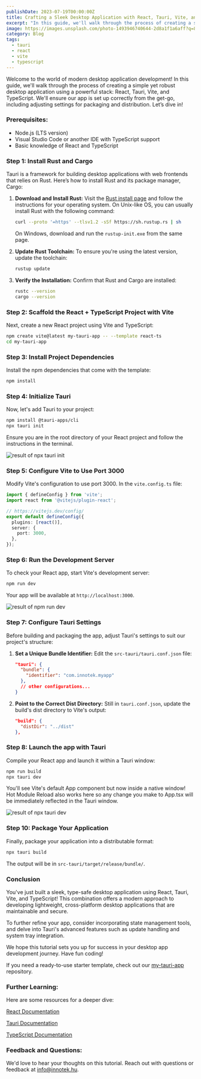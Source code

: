 ```yaml
---
publishDate: 2023-07-19T00:00:00Z
title: Crafting a Sleek Desktop Application with React, Tauri, Vite, and TypeScript
excerpt: "In this guide, we'll walk through the process of creating a simple yet robust desktop application using a powerful stack: React, Tauri, Vite, and TypeScript."
image: https://images.unsplash.com/photo-1493946740644-2d8a1f1a6aff?q=80&w=2090&auto=format&fit=crop&ixlib=rb-4.0.3&ixid=M3wxMjA3fDB8MHxwaG90by1wYWdlfHx8fGVufDB8fHx8fA%3D%3D
category: Blog
tags:
  - tauri
  - react
  - vite
  - typescript
---
```



Welcome to the world of modern desktop application development! In this guide, we'll walk through the process of creating a simple yet robust desktop application using a powerful stack: React, Tauri, Vite, and TypeScript. We'll ensure our app is set up correctly from the get-go, including adjusting settings for packaging and distribution. Let’s dive in!

### Prerequisites:
- Node.js (LTS version)
- Visual Studio Code or another IDE with TypeScript support
- Basic knowledge of React and TypeScript

### Step 1: Install Rust and Cargo
Tauri is a framework for building desktop applications with web frontends that relies on Rust. Here’s how to install Rust and its package manager, Cargo:

1. **Download and Install Rust:**
   Visit the [Rust install page](https://www.rust-lang.org/tools/install) and follow the instructions for your operating system. On Unix-like OS, you can usually install Rust with the following command:

   ```bash
   curl --proto '=https' --tlsv1.2 -sSf https://sh.rustup.rs | sh
   ```

   On Windows, download and run the `rustup-init.exe` from the same page.

2. **Update Rust Toolchain:**
   To ensure you're using the latest version, update the toolchain:

   ```bash
   rustup update
   ```

3. **Verify the Installation:**
   Confirm that Rust and Cargo are installed:

   ```bash
   rustc --version
   cargo --version
   ```

### Step 2: Scaffold the React + TypeScript Project with Vite
Next, create a new React project using Vite and TypeScript:

```bash
npm create vite@latest my-tauri-app -- --template react-ts
cd my-tauri-app
```

### Step 3: Install Project Dependencies
Install the npm dependencies that come with the template:

```bash
npm install
```

### Step 4: Initialize Tauri
Now, let's add Tauri to your project:

```bash
npm install @tauri-apps/cli
npx tauri init
```

Ensure you are in the root directory of your React project and follow the instructions in the terminal.

![result of npx tauri init](~/assets/images/blog/tauri-react-vite-typescript-starter/npx-tauri-init.png)

### Step 5: Configure Vite to Use Port 3000
Modify Vite's configuration to use port 3000. In the `vite.config.ts` file:

```typescript
import { defineConfig } from 'vite';
import react from '@vitejs/plugin-react';

// https://vitejs.dev/config/
export default defineConfig({
  plugins: [react()],
  server: {
    port: 3000,
  },
});
```

### Step 6: Run the Development Server
To check your React app, start Vite's development server:

```bash
npm run dev
```

Your app will be available at `http://localhost:3000`.

![result of npm run dev](~/assets/images/blog/tauri-react-vite-typescript-starter/dev-app-running.png)

### Step 7: Configure Tauri Settings
Before building and packaging the app, adjust Tauri's settings to suit our project's structure:

1. **Set a Unique Bundle Identifier:**
   Edit the `src-tauri/tauri.conf.json` file:

   ```json
   "tauri": {
     "bundle": {
       "identifier": "com.innotek.myapp"
     },
     // other configurations...
   }
   ```

2. **Point to the Correct Dist Directory:**
   Still in `tauri.conf.json`, update the build's dist directory to Vite's output:

   ```json
   "build": {
     "distDir": "../dist"
   },
   ```

### Step 8: Launch the app with Tauri
Compile your React app and launch it within a Tauri window:

```bash
npm run build
npx tauri dev
```

You'll see Vite's default App component but now inside a native window! Hot Module Reload also works here so any change you make to App.tsx will be immediately reflected in the Tauri window.

![result of npx tauri dev](~/assets/images/blog/tauri-react-vite-typescript-starter/npx-tauri-dev.gif)

### Step 10: Package Your Application
Finally, package your application into a distributable format:

```bash
npx tauri build
```

The output will be in `src-tauri/target/release/bundle/`.

### Conclusion
You've just built a sleek, type-safe desktop application using React, Tauri, Vite, and TypeScript! This combination offers a modern approach to developing lightweight, cross-platform desktop applications that are maintainable and secure.

To further refine your app, consider incorporating state management tools, and delve into Tauri's advanced features such as update handling and system tray integration.

We hope this tutorial sets you up for success in your desktop app development journey. Have fun coding!

If you need a ready-to-use starter template, check out our [my-tauri-app](https://github.com/innotekhq/my-tauri-app) repository.

### Further Learning:
Here are some resources for a deeper dive:

[React Documentation](https://reactjs.org/docs/getting-started.html)

[Tauri Documentation](https://tauri.app/v1/guides/)

[TypeScript Documentation](https://www.typescriptlang.org/docs/)

### Feedback and Questions:
We'd love to hear your thoughts on this tutorial. Reach out with questions or feedback at info@innotek.hu.
